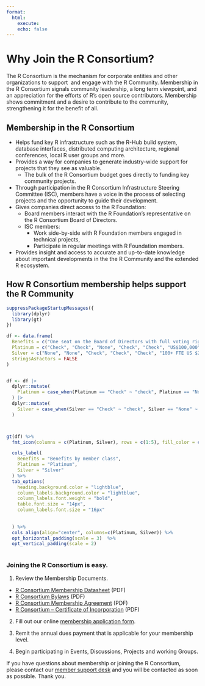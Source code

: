 ```yaml
---
format:
  html:
    execute:
    echo: false
---
```


# Why Join the R Consortium?

The R Consortium is the mechanism for corporate entities and other organizations to support  and engage with the R Community. Membership in the R Consortium signals community leadership, a long term viewpoint, and an appreciation for the efforts of R’s open source contributors. Membership shows commitment and a desire to contribute to the community, strengthening it for the benefit of all.

## Membership in the R Consortium

-   Helps fund key R infrastructure such as the R-Hub build system, database interfaces, distributed computing architecture, regional conferences, local R user groups and more.
-   Provides a way for companies to generate industry-wide support for projects that they see as valuable.
    -   The bulk of the R Consortium budget goes directly to funding key community projects.
-   Through participation in the R Consortium Infrastructure Steering Committee (ISC), members have a voice in the process of selecting projects and the opportunity to guide their development.
-   Gives companies direct access to the R Foundation:
    -   Board members interact with the R Foundation’s representative on the R Consortium Board of Directors.
    -   ISC members:
        -   Work side-by-side with R Foundation members engaged in technical projects,
        -   Participate in regular meetings with R Foundation members.
-   Provides insight and access to accurate and up-to-date knowledge about important developments in the the R Community and the extended R ecosystem.

## How R Consortium membership helps support the R Community

```r
suppressPackageStartupMessages({
  library(dplyr)
  library(gt)
})

df <- data.frame(
  Benefits = c("One seat on the Board of Directors with full voting rights", "One seat on the ISC with full voting rights", "Elect Silver representatives to the Board and ISC ( 1 Board seat per 3 Silver members, 1 ISC seat for all Silver members )", "Company logo on R Consortium website and collateral", "R Consortium logo on company website", "Membership dues ( annually )"),
  Platinum = c("Check", "Check", "None", "Check", "Check", "US$100,000"),
  Silver = c("None", "None", "Check", "Check", "Check", "100+ FTE US $25,000 <100 FTE / non-profits, universities US $10,000"),
  stringsAsFactors = FALSE
)


df <- df |>
  dplyr::mutate(
    Platinum = case_when(Platinum == "Check" ~ "check", Platinum == "None" ~ "xmark",TRUE ~ Platinum )
  ) |>
  dplyr::mutate(
    Silver = case_when(Silver == "Check" ~ "check", Silver == "None" ~ "xmark",TRUE ~ Silver )
  ) 



gt(df) %>%
  fmt_icon(columns = c(Platinum, Silver), rows = c(1:5), fill_color = c("check" = "green", "xmark" = "darkred")) %>%

  cols_label(
    Benefits = "Benefits by member class",
    Platinum = "Platinum",
    Silver = "Silver"
  ) %>%
  tab_options(
    heading.background.color = "lightblue",
    column_labels.background.color = "lightblue",
    column_labels.font.weight = "bold",
    table.font.size = "14px",
    column_labels.font.size = "16px"
    
   
  ) %>%
  cols_align(align="center", columns=c(Platinum, Silver)) %>%
  opt_horizontal_padding(scale = 3)  %>%
  opt_vertical_padding(scale = 2)
  
```


### Joining the R Consortium is easy.

1. Review the Membership Documents.

-   [R Consortium Membership Datasheet](../rc-docs/r_consortium_datasheet.pdf) (PDF)
-   [R Consortium Bylaws](../rc-docs/R-Consortium-Bylaws-7-9-2024.pdf) (PDF)
-   [R Consortium Membership Agreement](../rc-docs/R-Consortium-Membership-Agreement-1157181-v2-Approved-11.20.19.pdf) (PDF)
-   [R Consortium – Certificate of Incorporation](../rc-docs/R-Consortium-Certificate-of-Incorporation.pdf) (PDF)

2. Fill out our online [membership application form](https://join.r-consortium.org/).

3. Remit the annual dues payment that is applicable for your membership level.

4. Begin participating in Events, Discussions, Projects and working Groups.

If you have questions about membership or joining the R Consortium, please contact our [member support desk](https://members.r-consortium.org/) and you will be contacted as soon as possible. Thank you.